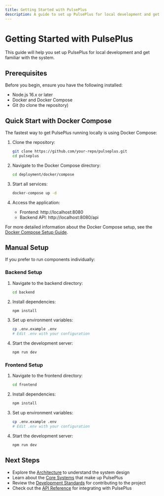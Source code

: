 ```yaml
---
title: Getting Started with PulsePlus
description: A guide to set up PulsePlus for local development and get familiar with the system
---
```


# Getting Started with PulsePlus

This guide will help you set up PulsePlus for local development and get familiar with the system.

## Prerequisites

Before you begin, ensure you have the following installed:

- Node.js 16.x or later
- Docker and Docker Compose
- Git (to clone the repository)

## Quick Start with Docker Compose

The fastest way to get PulsePlus running locally is using Docker Compose:

1. Clone the repository:
   ```bash
   git clone https://github.com/your-repo/pulseplus.git
   cd pulseplus
   ```

2. Navigate to the Docker Compose directory:
   ```bash
   cd deployment/docker/compose
   ```

3. Start all services:
   ```bash
   docker-compose up -d
   ```

4. Access the application:
   - Frontend: http://localhost:8080
   - Backend API: http://localhost:8080/api

For more detailed information about the Docker Compose setup, see the [Docker Compose Setup Guide](/operations/docker-compose).

## Manual Setup

If you prefer to run components individually:

### Backend Setup

1. Navigate to the backend directory:
   ```bash
   cd backend
   ```

2. Install dependencies:
   ```bash
   npm install
   ```

3. Set up environment variables:
   ```bash
   cp .env.example .env
   # Edit .env with your configuration
   ```

4. Start the development server:
   ```bash
   npm run dev
   ```

### Frontend Setup

1. Navigate to the frontend directory:
   ```bash
   cd frontend
   ```

2. Install dependencies:
   ```bash
   npm install
   ```

3. Set up environment variables:
   ```bash
   cp .env.example .env
   # Edit .env with your configuration
   ```

4. Start the development server:
   ```bash
   npm run dev
   ```

## Next Steps

- Explore the [Architecture](/architecture) to understand the system design
- Learn about the [Core Systems](/systems) that make up PulsePlus
- Review the [Development Standards](/standards) for contributing to the project
- Check out the [API Reference](/api) for integrating with PulsePlus 